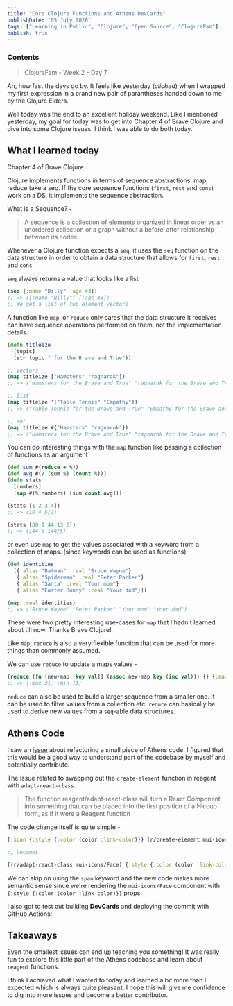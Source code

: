 ```yaml
---
title: "Core Clojure Functions and Athens DevCards"
publishDate: "05 July 2020"
tags: ["Learning in Public", "Clojure", "Open Source", "ClojureFam"]
publish: true
---
```


### Contents

> ClojureFam - Week 2 - Day 7

Ah, how fast the days go by. It feels like yesterday (_cliched_) when I wrapped my first expression in a brand new pair of parantheses handed down to me by the Clojure Elders.

Well today was the end to an excellent holiday weekend. Like I mentioned yesterday, my goal for today was to get into Chapter 4 of Brave Clojure and dive into some Clojure issues. I think I was able to do both today.

## What I learned today

Chapter 4 of Brave Clojure

Clojure implements functions in terms of sequence abstractions. map, reduce take a seq. If the core sequence functions (`first`, `rest` and `cons`) work on a DS, it implements the sequence abstraction.

What is a Sequence? -

> A sequence is a collection of elements organized in linear order vs an unordered collection or a graph without a before-after relationship between its nodes.

Whenever a Clojure function expects a `seq`, it uses the `seq` function on the data structure in order to obtain a data structure that
allows for `first`, `rest` and `cons`.

`seq` always returns a value that looks like a list

```clojure
(seq {:name "Billy" :age 43})
;; => ([:name "Billy"] [:age 43])
;; We get a list of two element vectors
```

A function like `map`, or `reduce` only cares that the data structure it receives can have sequence operations performed on them, not the implementation details.

```clojure
(defn titleize
  [topic]
  (str topic " for the Brave and True"))

;; vectors
(map titleize ["Hamsters" "ragnarok"])
;; => ("Hamsters for the Brave and True" "ragnarok for the Brave and True")

;; list
(map titleize '("Table Tennis" "Empathy"))
;; => ("Table Tennis for the Brave and True" "Empathy for the Brave and True")

;; set
(map titleize #{"Hamsters" "ragnarok"})
;; => ("Hamsters for the Brave and True" "ragnarok for the Brave and True")
```

You can do interesting things with the `map` function like passing a collection of functions as an argument

```clojure
(def sum #(reduce + %))
(def avg #(/ (sum %) (count %)))
(defn stats
  [numbers]
  (map #(% numbers) [sum count avg]))

(stats [1 2 3 4])
;; => (10 4 5/2)

(stats [80 1 44 13 6])
;; => (144 5 144/5)
```

or even use `map` to get the values associated with a keyword from a collection of maps. (since keywords can be used as functions)

```clojure
(def identities
  [{:alias "Batman" :real "Bruce Wayne"}
   {:alias "Spiderman" :real "Peter Parker"}
   {:alias "Santa" :real "Your mom"}
   {:alias "Easter Bunny" :real "Your dad"}])

(map :real identities)
;; => ("Bruce Wayne" "Peter Parker" "Your mom" "Your dad")
```

These were two pretty interesting use-cases for `map` that I hadn't learned about till now. Thanks Brave Clojure!

Like `map`, `reduce` is also a very flexible function that can be used for more things than commonly assumed.

We can use `reduce` to update a maps values -

```clojure
(reduce (fn [new-map [key val]] (assoc new-map key (inc val))) {} {:max 30 :min 10})
;; => {:max 31, :min 11}
```

`reduce` can also be used to build a larger sequence from a smaller one. It can be used to filter values from a collection etc. `reduce` can basically be used to derive new values from a `seq`-able data structures.

## Athens Code

I saw an [issue](https://github.com/athensresearch/athens/issues/207) about refactoring a small piece of Athens code. I figured that this would be a good way to understand part of the codebase by myself and potentially contribute.

The issue related to swapping out the `create-element` function in reagent with `adapt-react-class`.

> The function reagent/adapt-react-class will turn a React Component into something that can be placed into the first position of a Hiccup form, as if it were a Reagent function

The code change itself is quite simple -

```clojure
[:span {:style {:color (color :link-color)}} (r/create-element mui-icons/Face)]

;; becomes

[(r/adapt-react-class mui-icons/Face) {:style {:color (color :link-color)}}]
```

We can skip on using the `span` keyword and the new code makes more semantic sense since we're rendering the `mui-icons/Face` component with `{:style {:color (color :link-color)}}` props.

I also got to test out building **DevCards** and deploying the commit with GitHub Actions!

## Takeaways

Even the smallest issues can end up teaching you something! It was really fun to explore this little part of the Athens codebase and learn about `reagent` functions.

I think I achieved what I wanted to today and learned a bit more than I expected which is always quite pleasant. I hope this will give me confidence to dig into more issues and become a better contributor.
